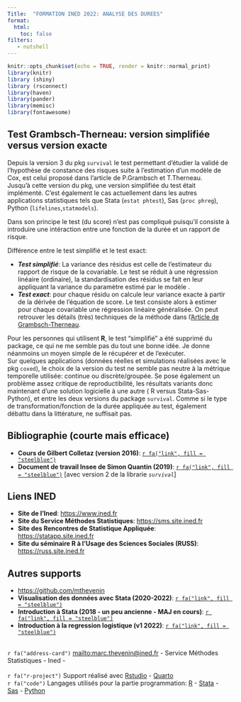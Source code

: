 ```yaml
---
Title:  "FORMATION INED 2022: ANALYSE DES DUREES"   
format:
  html:
    toc: false
filters:
   - nutshell
---
```


```r
knitr::opts_chunk$set(echo = TRUE, render = knitr::normal_print)
library(knitr)
library (shiny)
library (rsconnect)
library(haven)
library(pander)
library(memisc)
library(fontawesome)
```


::: {.callout-important}  


## Test Grambsch-Therneau: version simplifiée versus version exacte

Depuis la version 3 du pkg `survival` le test permettant d'étudier la validé de l'hypothèse de constance des risques suite à l'estimation d'un modèle de Cox, est celui  proposé dans l'article de P.Grambsch et T.Therneau.  
Jusqu'à cette version du pkg, une version simplifiée du test était implémenté. C'est également le cas actuellement dans les autres applications statistiques tels que Stata (`estat phtest`), Sas (`proc phreg`), Python (`lifelines`,`statmodels`). 

Dans son principe le test (du score) n'est pas compliqué puisqu'il consiste à introduire une intéraction entre une fonction de la durée et un rapport de risque.  

Différence entre le test simplifié et le test exact:   

- ***Test simplifié***: La variance des résidus est celle de l'estimateur du rapport de risque de la covariable. Le test se réduit à une régression linéaire (ordinaire), la standardisation des résidus se fait en leur appliquant la variance du paramètre estimé par le modèle . 
- ***Test exact***: pour chaque résidu on calcule leur variance exacte à partir de la dérivée de l'équation de score. Le test consiste alors à estimer pour chaque covariable une régression linéaire généralisée. On peut retrouver les détails (très) techniques de la méthode dans l'[Article de Grambsch-Therneau](https://www.jstor.org/stable/2337123#metadata_info_tab_contents). 
 
Pour les personnes qui utilisent **R**, le test "simplifié" a été supprimé du package, ce qui ne me semble pas du tout une bonne idée. Je donne néanmoins un moyen simple de le récupérer et de l'exécuter.  
Sur quelques applications (données réelles et simulations réalisées avec le pkg `coxed`), le choix de la version du test ne semble pas neutre à la métrique temporelle utilisée: continue ou discrète/groupée. Se pose également un problème assez critique de reproductibilité, les résultats variants donc maintenant d'une solution logicielle à une autre ( R versus Stata-Sas-Python), et entre les deux versions du package `survival`. Comme si le type de transformation/fonction de la durée appliquée au test, également débattu dans la littérature, ne suffisait pas.  
:::

::: {.callout-note icon=false}  
## Bibliographie (courte mais efficace)

- **Cours de Gilbert Colletaz (version 2016)**: [`r fa("link", fill = "steelblue")`](https://docplayer.fr/69359088-Modeles-de-survie-notes-de-cours-master-2-esa-voies-professionnelle-et-recherche-gilbert-colletaz.html) 
- **Document de travail Insee de Simon Quantin (2019)**: [`r fa("link", fill = "steelblue")`](https://www.insee.fr/fr/statistiques/3695681) [avec version 2 de la librarie *`survival`*]  
:::


::: {.callout-note icon=false}  
## Liens INED

* **Site de l'Ined**: <https://www.ined.fr>  
* **Site du Service Méthodes Statistiques**: <https://sms.site.ined.fr> 
* **Site des Rencontres de Statistique Appliquée**: <https://statapp.site.ined.fr>
* **Site du séminaire R à l'Usage des Sciences Sociales (RUSS)**: <https://russ.site.ined.fr> 
:::


::: {.callout-note icon=false}  
## Autres supports

* <https://github.com/mthevenin>
* **Visualisation des données avec Stata (2020-2022)**: [`r fa("link", fill = "steelblue")`](https://mthevenin.github.io/stata_fr/index.html)
* **Introduction à Stata (2018 - un peu ancienne - MAJ en cours)**: [`r fa("link", fill = "steelblue")`](https://mthevenin.github.io/stata_programmation/formation/chapitre0.html)
* **Introduction à la regression logistique (v1 2022)**: [`r fa("link", fill = "steelblue")`](https://github.com/mthevenin/intro_logit/blob/main/modele_logit_v1_revise.pdf) 
:::


<br>
`r fa("address-card")` <mailto:marc.thevenin@ined.fr> - Service Méthodes Statistiques - Ined -  
<br>
`r fa("r-project")` Support réalisé avec [Rstudio](href:https://www.rstudio.com) - [Quarto](https://quarto.org/)  
`r fa("code")` Langages utilisés pour la partie programmation: [R](https://www.r-project.org/) - [Stata](https://www.stata.com/) - [Sas](https://www.sas.com/fr_fr/home.html) - [Python](https://www.python.org/) 


